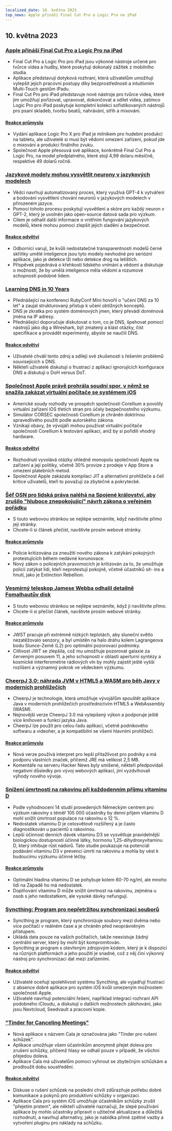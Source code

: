 ```yaml
---
localized_date: 10. května 2023
top_news: Apple přináší Final Cut Pro a Logic Pro na iPad
---
```




<CallToAction />

<Steps>

## 10. května 2023

### [Apple přináší Final Cut Pro a Logic Pro na iPad](https://www.apple.com/newsroom/2023/05/apple-brings-final-cut-pro-and-logic-pro-to-ipad/)

- Final Cut Pro a Logic Pro pro iPad jsou výkonné nástroje určené pro tvůrce videa a hudby, které poskytují dokonalý zážitek z mobilního studia.
- Aplikace představují dotyková rozhraní, která uživatelům umožňují vylepšit jejich pracovní postupy díky bezprostřednosti a intuitivním Multi-Touch gestům iPadu.
- Final Cut Pro pro iPad představuje nové nástroje pro tvůrce videa, které jim umožňují pořizovat, upravovat, dokončovat a sdílet videa, zatímco Logic Pro pro iPad poskytuje kompletní kolekci sofistikovaných nástrojů pro psaní skladeb, tvorbu beatů, nahrávání, střih a mixování.

#### [Reakce průmyslu](http://news.ycombinator.com/item?id=35873732)

- Vydání aplikace Logic Pro X pro iPad je milníkem pro hudební produkci na tabletu, ale uživatelé si musí být vědomi omezení zařízení, pokud jde o mixování a produkci finálního zvuku.
- Společnost Apple přesouvá své aplikace, konkrétně Final Cut Pro a Logic Pro, na model předplatného, které stojí 4,99 dolaru měsíčně, respektive 49 dolarů ročně.

### [Jazykové modely mohou vysvětlit neurony v jazykových modelech](https://openai.com/research/language-models-can-explain-neurons-in-language-models)

- Vědci navrhují automatizovaný proces, který využívá GPT-4 k vytváření a bodování vysvětlení chování neuronů v jazykových modelech v přirozeném jazyce.
- Pomocí tohoto procesu poskytují vysvětlení a skóre pro každý neuron v GPT-2, který je uvolněn jako open-source datová sada pro výzkum.
- Cílem je odhalit další informace o vnitřním fungování jazykových modelů, které mohou pomoci zlepšit jejich sladění a bezpečnost.

#### [Reakce odvětví](http://news.ycombinator.com/item?id=35877402)

- Odborníci varují, že kvůli nedostatečné transparentnosti modelů černé skříňky umělé inteligence jsou tyto modely nevhodné pro seriózní aplikace, jako je detekce lži nebo detekce drog na letištích.
- Příspěvek pojednává o křehkosti lidského vnímání a vědomí a diskutuje o možnosti, že by umělá inteligence měla vědomí a rozumové schopnosti podobné lidem.

### [Learning DNS in 10 Years](https://jvns.ca/blog/2023/05/08/new-talk-learning-dns-in-10-years/)

- Přednášející na konferenci RubyConf Mini hovořil o "učení DNS za 10 let" a zaujal strukturovaný přístup k učení obtížných konceptů.
- DNS je zkratka pro systém doménových jmen, který převádí doménová jména na IP adresy.
- Přednášející doporučuje diskutovat o tom, co je DNS, špehovat pomocí nástrojů jako dig a Wireshark, být zmatený a klást otázky, číst specifikace a provádět experimenty, abyste se naučili DNS.

#### [Reakce odvětví](http://news.ycombinator.com/item?id=35870654)

- Uživatelé chválí tento zdroj a sdílejí své zkušenosti s řešením problémů souvisejících s DNS.
- Někteří uživatelé diskutují o frustraci z aplikací ignorujících konfigurace DNS a diskutují o DoH versus DoT.

### [Společnost Apple právě prohrála soudní spor, v němž se snažila zakázat virtuální počítače se systémem iOS](https://www.techradar.com/news/apple-just-lost-its-lawsuit-trying-to-ban-ios-virtual-machines)

- Americké soudy rozhodly ve prospěch společnosti Corellium a povolily virtuální zařízení iOS třetích stran pro účely bezpečnostního výzkumu.
- Simulátor CORSEC společnosti Corellium je chráněn doktrínou spravedlivého použití podle autorského zákona.
- Vznikají obavy, že vývojáři mohou používat virtuální počítače společnosti Corellium k testování aplikací, aniž by si pořídili vhodný hardware.

#### [Reakce odvětví](http://news.ycombinator.com/item?id=35880466)

- Rozhodnutí vyvolává otázky ohledně monopolu společnosti Apple na zařízení a její politiky, včetně 30% provize z prodeje v App Store a omezení platebních metod.
- Společnost Apple zakázala kompilaci JIT a alternativní prohlížeče a čelí kritice uživatelů, kteří to považují za zbytečné a pokrytecké.

### [Šéf OSN pro lidská práva naléhá na Spojené království, aby zrušilo "hluboce znepokojující" návrh zákona o veřejném pořádku](https://www.ohchr.org/en/press-releases/2023/04/un-human-rights-chief-urges-uk-reverse-deeply-troubling-public-order-bill)

- S touto webovou stránkou se nejlépe seznámíte, když navštívíte přímo její stránky.
- Chcete-li si článek přečíst, navštivte prosím webové stránky.

#### [Reakce průmyslu](http://news.ycombinator.com/item?id=35871394)

- Policie kritizována za zneužití nového zákona k zatýkání pokojných protestujících během nedávné korunovace.
- Nový zákon o policejních pravomocích je kritizován za to, že umožňuje policii zatýkat lidi, kteří neprotestují pokojně, včetně účastníků sit- ins a hnutí, jako je Extinction Rebellion.

### [Vesmírný teleskop Jamese Webba odhalil detailně Fomalhautův disk](https://skyandtelescope.org/astronomy-news/the-james-webb-space-telescope-reveals-fomalhauts-disk-in-unprecedented-detail/)

- S touto webovou stránkou se nejlépe seznámíte, když ji navštívíte přímo.
- Chcete-li si přečíst článek, navštivte prosím webové stránky.

#### [Reakce průmyslu](http://news.ycombinator.com/item?id=35874704)

- JWST pracuje při extrémně nízkých teplotách, aby sluneční světlo nezatěžovalo senzory, a byl umístěn na halo dráhu kolem Lagrangeova bodu Slunce-Země (L2) pro optimální pozorovací podmínky.
- Citlivost JWT se zlepšila, což mu umožňuje pozorovat galaxie za červeným posuvem 11, a jeho schopnosti v oblasti aperturní syntézy a kosmické interferometrie rádiových vln by mohly zajistit ještě vyšší rozlišení a významný pokrok ve vědeckém výzkumu.

### [CheerpJ 3.0: náhrada JVM v HTML5 a WASM pro běh Javy v moderních prohlížečích](https://leaningtech.com/announcing-cheerpj-3-0-a-jvm-replacement-in-html5-and-webassembly-to-run-java-applications-and-applets-on-modern-browsers/)

- CheerpJ je technologie, která umožňuje vývojářům spouštět aplikace Java v moderních prohlížečích prostřednictvím HTML5 a WebAssembly (WASM).
- Nejnovější verze CheerpJ 3.0 má vylepšený výkon a podporuje ještě více knihoven a funkcí jazyka Java.
- CheerpJ lze použít pro celou řadu aplikací, včetně podnikového softwaru a videoher, a je kompatibilní se všemi hlavními prohlížeči.

#### [Reakce průmyslu](http://news.ycombinator.com/item?id=35873552)

- Nová verze používá interpret pro lepší přitažlivost pro podniky a má podporu vlastních značek, přičemž JRE má velikost 2,5 MB.
- Komentáře na serveru Hacker News byly smíšené, někteří předpovídali negativní důsledky pro vývoj webových aplikací, jiní vyzdvihovali výhody nového vývoje.

### [Snížení úmrtnosti na rakovinu při každodenním příjmu vitaminu D](https://www.dkfz.de/en/presse/pressemitteilungen/2023/dkfz-pm-23-27-Reduced-cancer-mortality-with-daily-vitamin-D-intake.php)

- Podle vyhodnocení 14 studií provedených Německým centrem pro výzkum rakoviny s téměř 105 000 účastníky by denní příjem vitaminu D mohl snížit úmrtnost populace na rakovinu o 12 %.
- Nedostatek vitaminu D je celosvětově rozšířený a je často diagnostikován u pacientů s rakovinou.
- Lepší účinnost denních dávek vitaminu D3 se vysvětluje pravidelnější biologickou dostupností účinné látky, hormonu 1,25-dihydroxyvitaminu D, který inhibuje růst nádorů. Tato studie poukazuje na potenciál podávání vitaminu D3 v prevenci úmrtí na rakovinu a mohla by vést k budoucímu výzkumu účinné léčby.

#### [Reakce průmyslu](http://news.ycombinator.com/item?id=35876062)

- Optimální hladina vitaminu D se pohybuje kolem 60-70 ng/ml, ale mnoho lidí na Západě ho má nedostatek.
- Doplňování vitaminu D může snížit úmrtnost na rakovinu, zejména u osob s jeho nedostatkem, ale vysoké dávky nefungují.

### [Syncthing: Program pro nepřetržitou synchronizaci souborů](https://syncthing.net/)

- Syncthing je program, který synchronizuje soubory mezi dvěma nebo více počítači v reálném čase a je chráněn před neoprávněným přístupem.
- Ukládá data pouze na vašich počítačích, takže neexistuje žádný centrální server, který by mohl být kompromitován.
- Syncthing je program s otevřeným zdrojovým kódem, který je k dispozici na různých platformách a jeho použití je snadné, což z něj činí výkonný nástroj pro synchronizaci dat mezi zařízeními.

#### [Reakce odvětví](http://news.ycombinator.com/item?id=35879039)

- Uživatelé oceňují spolehlivost systému Syncthing, ale vyjadřují frustraci z absence dobré aplikace pro systém iOS kvůli omezeným možnostem společnosti Apple.
- Uživatelé navrhují potenciální řešení, například integraci rozhraní API podobného iCloudu, a diskutují o dalších možnostech zálohování, jako jsou Nextcloud, Seedvault a pracovní kopie.

### ["Tinder for Canceling Meetings"](https://meetcala.com/)

- Nová aplikace s názvem Cala je označována jako "Tinder pro rušení schůzek".
- Aplikace umožňuje všem účastníkům anonymně přejet doleva pro zrušení schůzky, přičemž hlasy se odhalí pouze v případě, že všichni přejedou doleva.
- Aplikace Cala má uživatelům pomoci vyhnout se zbytečným schůzkám a prodloužit dobu soustředění.

#### [Reakce odvětví](http://news.ycombinator.com/item?id=35868685)

- Diskuse o rušení schůzek na poslední chvíli zdůrazňuje potřebu dobré komunikace a pokynů pro produktivní schůzky v organizaci.
- Aplikace Cala pro systém iOS umožňuje účastníkům schůzky zrušit "přejetím prstem", ale někteří uživatelé naznačují, že slepé používání aplikace by mohlo účastníky připravit o užitečné aktualizace a důležitá rozhodnutí, a navrhují alternativy, jako je nabídka přímé zpětné vazby a vytvoření pluginu pro náklady na schůzku.

</Steps>

